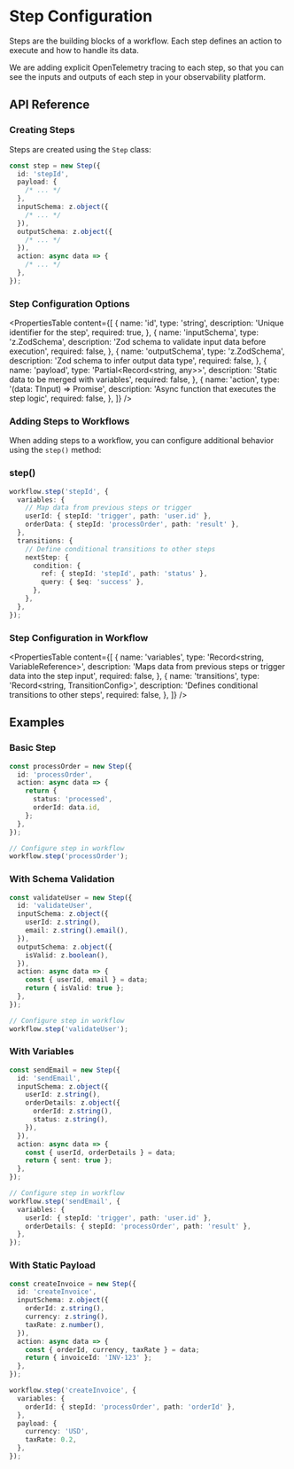 # Step Configuration

Steps are the building blocks of a workflow. Each step defines an action to execute and how to handle its data.

We are adding explicit OpenTelemetry tracing to each step, so that you can see the inputs and outputs of each step in your observability platform.

## API Reference

### Creating Steps

Steps are created using the `Step` class:

```ts showLineNumbers copy
const step = new Step({
  id: 'stepId',
  payload: {
    /* ... */
  },
  inputSchema: z.object({
    /* ... */
  }),
  outputSchema: z.object({
    /* ... */
  }),
  action: async data => {
    /* ... */
  },
});
```

### Step Configuration Options

<PropertiesTable
  content={[
    {
      name: 'id',
      type: 'string',
      description: 'Unique identifier for the step',
      required: true,
    },
    {
      name: 'inputSchema',
      type: 'z.ZodSchema',
      description: 'Zod schema to validate input data before execution',
      required: false,
    },
    {
      name: 'outputSchema',
      type: 'z.ZodSchema',
      description: 'Zod schema to infer output data type',
      required: false,
    },
    {
      name: 'payload',
      type: 'Partial<Record<string, any>>',
      description: 'Static data to be merged with variables',
      required: false,
    },
    {
      name: 'action',
      type: '(data: TInput) => Promise<TOutput>',
      description: 'Async function that executes the step logic',
      required: false,
    },
  ]}
/>

### Adding Steps to Workflows

When adding steps to a workflow, you can configure additional behavior using the `step()` method:

### step()

```ts showLineNumbers copy
workflow.step('stepId', {
  variables: {
    // Map data from previous steps or trigger
    userId: { stepId: 'trigger', path: 'user.id' },
    orderData: { stepId: 'processOrder', path: 'result' },
  },
  transitions: {
    // Define conditional transitions to other steps
    nextStep: {
      condition: {
        ref: { stepId: 'stepId', path: 'status' },
        query: { $eq: 'success' },
      },
    },
  },
});
```

### Step Configuration in Workflow

<PropertiesTable
  content={[
    {
      name: 'variables',
      type: 'Record<string, VariableReference>',
      description: 'Maps data from previous steps or trigger data into the step input',
      required: false,
    },
    {
      name: 'transitions',
      type: 'Record<string, TransitionConfig>',
      description: 'Defines conditional transitions to other steps',
      required: false,
    },
  ]}
/>

## Examples

### Basic Step

```ts showLineNumbers copy
const processOrder = new Step({
  id: 'processOrder',
  action: async data => {
    return {
      status: 'processed',
      orderId: data.id,
    };
  },
});

// Configure step in workflow
workflow.step('processOrder');
```

### With Schema Validation

```ts showLineNumbers copy
const validateUser = new Step({
  id: 'validateUser',
  inputSchema: z.object({
    userId: z.string(),
    email: z.string().email(),
  }),
  outputSchema: z.object({
    isValid: z.boolean(),
  }),
  action: async data => {
    const { userId, email } = data;
    return { isValid: true };
  },
});

// Configure step in workflow
workflow.step('validateUser');
```

### With Variables

```ts showLineNumbers copy
const sendEmail = new Step({
  id: 'sendEmail',
  inputSchema: z.object({
    userId: z.string(),
    orderDetails: z.object({
      orderId: z.string(),
      status: z.string(),
    }),
  }),
  action: async data => {
    const { userId, orderDetails } = data;
    return { sent: true };
  },
});

// Configure step in workflow
workflow.step('sendEmail', {
  variables: {
    userId: { stepId: 'trigger', path: 'user.id' },
    orderDetails: { stepId: 'processOrder', path: 'result' },
  },
});
```

### With Static Payload

```ts showLineNumbers copy
const createInvoice = new Step({
  id: 'createInvoice',
  inputSchema: z.object({
    orderId: z.string(),
    currency: z.string(),
    taxRate: z.number(),
  }),
  action: async data => {
    const { orderId, currency, taxRate } = data;
    return { invoiceId: 'INV-123' };
  },
});

workflow.step('createInvoice', {
  variables: {
    orderId: { stepId: 'processOrder', path: 'orderId' },
  },
  payload: {
    currency: 'USD',
    taxRate: 0.2,
  },
});
```
